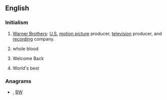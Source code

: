 {{also|wb|Wb}}
==English==

===Initialism===
{{rfc-header|Initialism}}
{{head|en|initialism}}

# [[wikipedia:Warner Brothers|Warner Brothers]]: [[United States|U.S.]] [[motion picture]] producer, [[television]] producer, and [[recording]] company.
# {{lb|en|medicine}} whole blood
# {{lb|en|Internet slang}} Welcome Back
# {{lb|en|sports}} World's best

===Anagrams===
* {{l|en|b/w}}, [[BW#English|BW]]